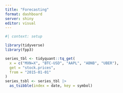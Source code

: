 ```yaml
---
title: "Forecasting"
format: dashboard
server: shiny
editor: visual
---
```


```r
#| context: setup

library(tidyverse)
library(fpp3)

series_tbl <- tidyquant::tq_get(
  x = c("MXN=X", "BTC-USD", "AAPL", "ABNB", "UBER"),
  get = "stock.prices",
  from = "2015-01-01"
)
series_tsbl <- series_tbl |>
  as_tsibble(index = date, key = symbol)

```

